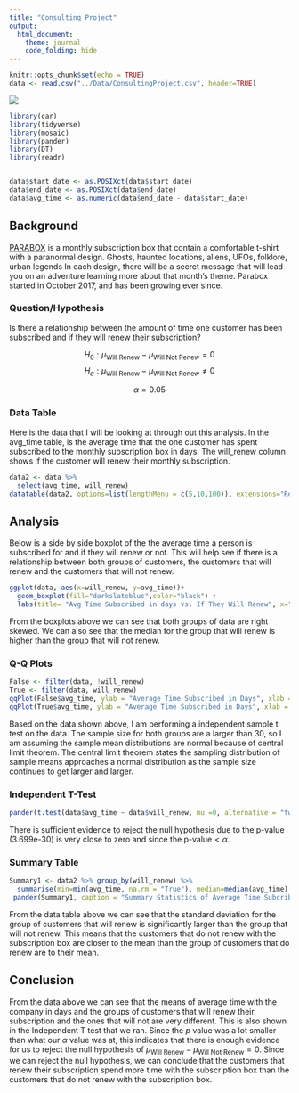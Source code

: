 ```yaml
---
title: "Consulting Project"
output: 
  html_document:
    theme: journal
    code_folding: hide
---
```


```r
knitr::opts_chunk$set(echo = TRUE)
data <- read.csv("../Data/ConsultingProject.csv", header=TRUE)
```


![](../Images/Parabox.png)

```r
library(car)
library(tidyverse)
library(mosaic)
library(pander)
library(DT)
library(readr)


data$start_date <- as.POSIXct(data$start_date)
data$end_date <- as.POSIXct(data$end_date)
data$avg_time <- as.numeric(data$end_date - data$start_date)
```

## Background

[PARABOX](https://www.paraboxmonthly.com/) is a monthly subscription box that contain a comfortable t-shirt with a paranormal design. Ghosts, haunted locations, aliens, UFOs, folklore, urban legends In each design, there will be a secret message that will lead you on an adventure learning more about that month's theme. Parabox started in October 2017, and has been growing ever since. 


### Question/Hypothesis

Is there a relationship between the amount of time one customer has been subscribed and if they will renew their subscription?

$$
H_0: \mu_\text{Will Renew} - \mu_\text{Will Not Renew}=0
$$
$$
H_a: \mu_\text{Will Renew} - \mu_\text{Will Not Renew} \neq 0
$$

$$
\alpha = 0.05
$$


### Data Table

Here is the data that I will be looking at through out this analysis. In the avg_time table, is the average time that the one customer has spent subscribed to the monthly subscription box in days. The will_renew column shows if the customer will renew their monthly subscription.

```r
data2 <- data %>%
  select(avg_time, will_renew)
datatable(data2, options=list(lengthMenu = c(5,10,100)), extensions="Responsive")
```


## Analysis

Below is a side by side boxplot of the the average time a person is subscribed for and if they will renew or not. This will help see if there is a relationship between both groups of customers, the customers that will renew and the customers that will not renew.

```r
ggplot(data, aes(x=will_renew, y=avg_time))+
  geom_boxplot(fill="darkslateblue",color="black") +
  labs(title= "Avg Time Subscribed in days vs. If They Will Renew", x="Will They Renew?", y="Average Subsribtion Time in days")

```

From the boxplots above we can see that both groups of data are right skewed. We can also see that the median for the group that will renew is higher than the group that will not renew.

### Q-Q Plots
```r
False <- filter(data, !will_renew)
True <- filter(data, will_renew)
qqPlot(False$avg_time, ylab = "Average Time Subscribed in Days", xlab = "Will Not Renew", id = FALSE)
qqPlot(True$avg_time, ylab = "Average Time Subscribed in Days", xlab = "Will Renew", id = FALSE)
```

Based on the data shown above, I am performing a independent sample t test on the data. The sample size for both groups are a larger than 30, so I am assuming the sample mean distributions are normal because of central limit theorem. The central limit theorem states the sampling distribution of sample means approaches a normal distribution as the sample size continues to get larger and larger.

### Independent T-Test

```r
pander(t.test(data$avg_time ~ data$will_renew, mu =0, alternative = "two.sided", conf.level = 0.95), caption = "Independent Samples t Test of Average time subscribed in days while they will renew the subscribtion or not", split.table=Inf)
```

There is sufficient evidence to reject the null hypothesis due to the p-value (3.699e-30) is very close to zero and since the $\text{p-value}<\alpha$.

### Summary Table

```r
Summary1 <- data2 %>% group_by(will_renew) %>%
  summarise(min=min(avg_time, na.rm = "True"), median=median(avg_time), mean=mean(avg_time), max=max(avg_time), sd=sd(avg_time), n=n())
 pander(Summary1, caption = "Summary Statistics of Average Time Subcribed in days by Customer Will Renew or not") 
```

From the data table above we can see that the standard deviation for the group of customers that will renew is significantly larger than the group that will not renew. This means that the customers that do not renew  with the subscription box are closer to the mean than the group of customers that do renew are to their mean.

## Conclusion

From the data above we can see that the means of average time with the company in days and the groups of customers that will renew their subscription and the ones that will not are very different. This is also shown in the Independent T test that we ran. Since the $p$ value was a lot smaller than what our $\alpha$ value was at, this indicates that there is enough evidence for us to reject the null hypothesis of $\mu_\text{Will Renew} - \mu_\text{Will Not Renew}=0$. Since we can reject the null hypothesis, we can conclude that the customers that renew their subscription spend more time with the subscription box than the customers that do not renew with the subscription box.